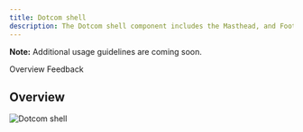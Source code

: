 ```yaml
---
title: Dotcom shell
description: The Dotcom shell component includes the Masthead, and Footer components, all wrapped in a UI shell using Carbon’s grid.
---
```



<ComponentDescription name="Dotcom shell" type="ui" />

<InlineNotification>

**Note:** Additional usage guidelines are coming soon.

</InlineNotification>

<AnchorLinks>

<AnchorLink>Overview</AnchorLink>
<AnchorLink>Feedback</AnchorLink>
</AnchorLinks>

<ResourceLinks name="Dotcom shell" type="ui" />

## Overview

<Row>
<Column colMd={8} colLg={12}>

![Dotcom shell](../../images/component/dotcom-shell/dotcomshell-overview.png)

</Column>
</Row>


<ComponentFooter name="Dotcom shell" type="ui" />
